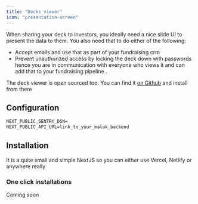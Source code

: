 ```yaml
---
title: "Decks viewer"
icon: "presentation-screen"
---
```


When sharing your deck to investors, you ideally need a nice
slide UI to present the data to them. You also need that to do either of the
following:

- Accept emails and use that as part of your fundraising crm
- Prevent unauthorized access by locking the deck down with passwords hence you are in communication
  with everyone who views it and can add that to your fundraising pipeline .

The deck viewer is open sourced too. You can find it [on Github](https://github.com/ayinke-llc/malak-deck) and
install from there

## Configuration

```txt
NEXT_PUBLIC_SENTRY_DSN=
NEXT_PUBLIC_API_URL=link_to_your_malak_backend
```

## Installation

It is a quite small and simple NextJS so you can either use Vercel, Netlify or anywhere really

### One click installations

Coming soon
